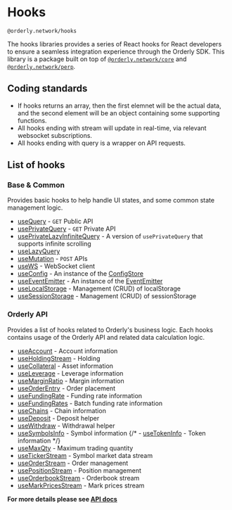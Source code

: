 
# Hooks

`@orderly.network/hooks`

The hooks libraries provides a series of React hooks for React developers to ensure a seamless integration experience through the Orderly SDK. This library is a package built on top of [`@orderly.network/core`](/apis/modules/__orderly_network___core) and [`@orderly.network/perp`](/apis/modules/__orderly_network___prep).

## Coding standards

- If hooks returns an array, then the first elemnet will be the actual data, and the second element will be an object containing some supporting functions.
- All hooks ending with stream will update in real-time, via relevant websocket subscriptions.
- All hooks ending with query is a wrapper on API requests.

## List of hooks

### Base & Common

Provides basic hooks to help handle UI states, and some common state management logic.

- [useQuery](/apis/modules/__orderly_network___hooks/useQuery) - `GET` Public API
- [usePrivateQuery](/apis/modules/__orderly_network___hooks/usePrivateQuery) - `GET` Private API
- [usePrivateLazyInfiniteQuery](/apis/modules/__orderly_network___hooks/usePrivateLazyInfiniteQuery) - A version of `usePrivateQuery` that supports infinite scrolling
- [useLazyQuery](/apis/modules/__orderly_network___hooks/useLazyQuery)
- [useMutation](/apis/modules/__orderly_network___hooks/useMutation) - `POST` APIs
- [useWS](/apis/modules/__orderly_network___hooks/useWS) - WebSocket client
- [useConfig](/apis/modules/__orderly_network___hooks/useConfig) - An instance of the [ConfigStore](/apis/modules/__orderly_network___hooks/ConfigStore)
- [useEventEmitter](/apis/modules/__orderly_network___hooks/useEventEmitter) - An instance of the [EventEmitter](/apis/modules/__orderly_network___hooks/EventEmitter)
- [useLocalStorage](/apis/modules/__orderly_network___hooks/useLocalStorage) - Management (CRUD) of localStorage
- [useSessionStorage](/apis/modules/__orderly_network___hooks/useSessionStorage) - Management (CRUD) of sessionStorage

### Orderly API

Provides a list of hooks related to Orderly's business logic. Each hooks contains usage of the Orderly API and related data calculation logic.

- [useAccount](/apis/modules/__orderly_network___hooks/useAccount) - Account information
- [useHoldingStream](/apis/modules/__orderly_network___hooks/useHoldingStream) - Holding
- [useCollateral](/apis/modules/__orderly_network___hooks/useCollateral) - Asset information
- [useLeverage](/apis/modules/__orderly_network___hooks/useLeverage) - Leverage information
- [useMarginRatio](/apis/modules/__orderly_network___hooks/useMarginRatio) - Margin information
- [useOrderEntry](/apis/modules/__orderly_network___hooks/useOrderEntry) - Order placement
- [useFundingRate](/apis/modules/__orderly_network___hooks/useFundingRate) - Funding rate information
- [useFundingRates](/apis/modules/__orderly_network___hooks/useFundingRates) - Batch funding rate information
- [useChains](/apis/modules/__orderly_network___hooks/useChains) - Chain information
- [useDeposit](/apis/modules/__orderly_network___hooks/useDeposit) - Deposit helper
- [useWithdraw](/apis/modules/__orderly_network___hooks/useWithdraw) - Withdrawal helper
- [useSymbolsInfo](/apis/modules/__orderly_network___hooks/useSymbolsInfo) - Symbol information
  {/* - [useTokenInfo](/apis/modules/__orderly_network___hooks/useTokenInfo) - Token information */}
- [useMaxQty](/apis/modules/__orderly_network___hooks/useMaxQty) - Maximum trading quantity
- [useTickerStream](/apis/modules/__orderly_network___hooks/useTickerStream) - Symbol market data stream
- [useOrderStream](/apis/modules/__orderly_network___hooks/useOrderStream) - Order management
- [usePositionStream](/apis/modules/__orderly_network___hooks/usePositionStream) - Position management
- [useOrderbookStream](/apis/modules/__orderly_network___hooks/useOrderbookStream) - Orderbook stream
- [useMarkPricesStream](/apis/modules/__orderly_network___hooks/useMarkPricesStream) - Mark prices stream

**For more details please see [API docs](/apis/modules/__orderly_network___hooks)**

